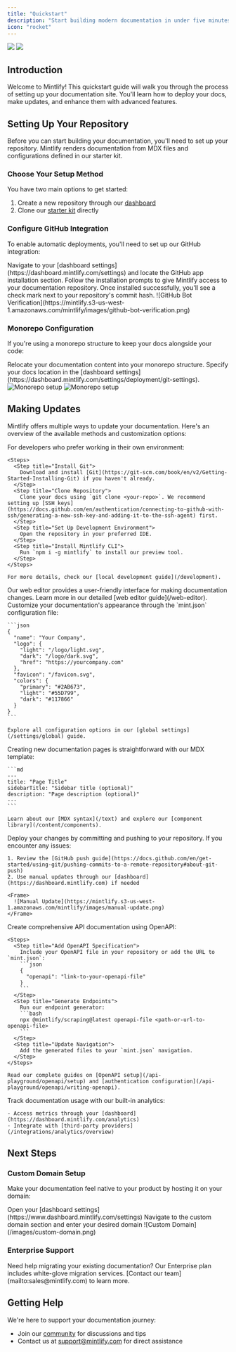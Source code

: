 ```yaml
---
title: "Quickstart"
description: "Start building modern documentation in under five minutes"
icon: "rocket"
---
```


<Frame>
  <img
    className="block dark:hidden"
    src="https://mintlify-assets.b-cdn.net/hero-light.png"
  />
  <img
    className="hidden dark:block"
    src="https://mintlify-assets.b-cdn.net/hero-dark.png"
  />
</Frame>

## Introduction

Welcome to Mintlify! This quickstart guide will walk you through the process of setting up your documentation site. You'll learn how to deploy your docs, make updates, and enhance them with advanced features.

## Setting Up Your Repository

Before you can start building your documentation, you'll need to set up your repository. Mintlify renders documentation from MDX files and configurations defined in our starter kit.

### Choose Your Setup Method

You have two main options to get started:
1. Create a new repository through our [dashboard](https://dashboard.mintlify.com)
2. Clone our [starter kit](https://github.com/mintlify/starter) directly

### Configure GitHub Integration

To enable automatic deployments, you'll need to set up our GitHub integration:

<Steps>
  <Step title="Install GitHub App">
    Navigate to your [dashboard settings](https://dashboard.mintlify.com/settings) and locate the GitHub app installation section.
  </Step>
  <Step title="Complete Installation">
    Follow the installation prompts to give Mintlify access to your documentation repository.
  </Step>
  <Step title="Verify Integration">
    Once installed successfully, you'll see a check mark next to your repository's commit hash.
    <Frame>
      ![GitHub Bot Verification](https://mintlify.s3-us-west-1.amazonaws.com/mintlify/images/github-bot-verification.png)
    </Frame>
  </Step>
</Steps>

### Monorepo Configuration

If you're using a monorepo structure to keep your docs alongside your code:

<Steps>
  <Step title="Move Documentation">
    Relocate your documentation content into your monorepo structure.
  </Step>
  <Step title="Update Settings">
    Specify your docs location in the [dashboard settings](https://dashboard.mintlify.com/settings/deployment/git-settings).
    <Frame>
      <img
        alt="Monorepo setup"
        className="block dark:hidden"
        src="/images/monorepo-light.png"
      />
      <img
        alt="Monorepo setup"
        className="hidden dark:block"
        src="/images/monorepo-dark.png"
      />
    </Frame>
  </Step>
</Steps>

## Making Updates

Mintlify offers multiple ways to update your documentation. Here's an overview of the available methods and customization options:

<AccordionGroup>
  <Accordion icon="rectangle-terminal" title="Local Development (Recommended for Developers)">
    For developers who prefer working in their own environment:
    
    <Steps>
      <Step title="Install Git">
        Download and install [Git](https://git-scm.com/book/en/v2/Getting-Started-Installing-Git) if you haven't already.
      </Step>
      <Step title="Clone Repository">
        Clone your docs using `git clone <your-repo>`. We recommend setting up [SSH keys](https://docs.github.com/en/authentication/connecting-to-github-with-ssh/generating-a-new-ssh-key-and-adding-it-to-the-ssh-agent) first.
      </Step>
      <Step title="Set Up Development Environment">
        Open the repository in your preferred IDE.
      </Step>
      <Step title="Install Mintlify CLI">
        Run `npm i -g mintlify` to install our preview tool.
      </Step>
    </Steps>

    For more details, check our [local development guide](/development).
  </Accordion>

  <Accordion icon="pen-to-square" title="Web Editor">
    Our web editor provides a user-friendly interface for making documentation changes. Learn more in our detailed [web editor guide](/web-editor).
  </Accordion>

  <Accordion icon="palette" title="Brand Customization">
    Customize your documentation's appearance through the `mint.json` configuration file:

    ```json
    {
      "name": "Your Company",
      "logo": {
        "light": "/logo/light.svg",
        "dark": "/logo/dark.svg",
        "href": "https://yourcompany.com"
      },
      "favicon": "/favicon.svg",
      "colors": {
        "primary": "#2AB673",
        "light": "#55D799",
        "dark": "#117866"
      }
    }
    ```

    Explore all configuration options in our [global settings](/settings/global) guide.
  </Accordion>

  <Accordion icon="pencil" title="Content Creation">
    Creating new documentation pages is straightforward with our MDX template:

    ```md
    ---
    title: "Page Title"
    sidebarTitle: "Sidebar title (optional)"
    description: "Page description (optional)"
    ---
    ```

    Learn about our [MDX syntax](/text) and explore our [component library](/content/components).
  </Accordion>

  <Accordion icon="rocket" title="Publishing Updates">
    Deploy your changes by committing and pushing to your repository. If you encounter any issues:

    1. Review the [GitHub push guide](https://docs.github.com/en/get-started/using-git/pushing-commits-to-a-remote-repository#about-git-push)
    2. Use manual updates through our [dashboard](https://dashboard.mintlify.com) if needed

    <Frame>
      ![Manual Update](https://mintlify.s3-us-west-1.amazonaws.com/mintlify/images/manual-update.png)
    </Frame>
  </Accordion>

  <Accordion icon="code-branch" title="API Reference Generation">
    Create comprehensive API documentation using OpenAPI:

    <Steps>
      <Step title="Add OpenAPI Specification">
        Include your OpenAPI file in your repository or add the URL to `mint.json`:
        ```json
        {
          "openapi": "link-to-your-openapi-file"
        }
        ```
      </Step>
      <Step title="Generate Endpoints">
        Run our endpoint generator:
        ```bash
        npx @mintlify/scraping@latest openapi-file <path-or-url-to-openapi-file>
        ```
      </Step>
      <Step title="Update Navigation">
        Add the generated files to your `mint.json` navigation.
      </Step>
    </Steps>

    Read our complete guides on [OpenAPI setup](/api-playground/openapi/setup) and [authentication configuration](/api-playground/openapi/writing-openapi).
  </Accordion>

  <Accordion icon="chart-simple" title="Analytics Integration">
    Track documentation usage with our built-in analytics:
    
    - Access metrics through your [dashboard](https://dashboard.mintlify.com/analytics)
    - Integrate with [third-party providers](/integrations/analytics/overview)
  </Accordion>
</AccordionGroup>

## Next Steps

### Custom Domain Setup

Make your documentation feel native to your product by hosting it on your domain:

<Steps>
  <Step title="Access Settings">
    Open your [dashboard settings](https://www.dashboard.mintlify.com/settings)
  </Step>
  <Step title="Add Domain">
    Navigate to the custom domain section and enter your desired domain
    <Frame>![Custom Domain](/images/custom-domain.png)</Frame>
  </Step>
</Steps>

### Enterprise Support

<Note>
  Need help migrating your existing documentation? Our Enterprise plan includes white-glove migration services. [Contact our team](mailto:sales@mintlify.com) to learn more.
</Note>

## Getting Help

We're here to support your documentation journey:
- Join our [community](https://mintlify.com/community) for discussions and tips
- Contact us at [support@mintlify.com](mailto:support@mintlify.com) for direct assistance
